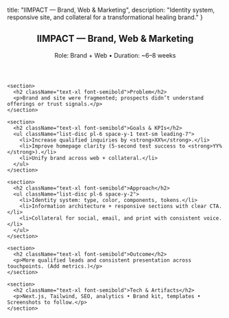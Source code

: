   title: "IIMPACT — Brand, Web & Marketing",
  description: "Identity system, responsive site, and collateral for a transformational healing brand."
}

<main className="min-h-screen bg-background text-foreground">
  <article className="mx-auto max-w-3xl px-6 py-12 space-y-8">
    <header>
      <h1 className="text-3xl md:text-4xl font-bold">IIMPACT — Brand, Web & Marketing</h1>
      <p className="text-sm text-muted">Role: Brand + Web • Duration: ~6–8 weeks</p>
    </header>

    <section>
      <h2 className="text-xl font-semibold">Problem</h2>
      <p>Brand and site were fragmented; prospects didn’t understand offerings or trust signals.</p>
    </section>

    <section>
      <h2 className="text-xl font-semibold">Goals & KPIs</h2>
      <ul className="list-disc pl-6 space-y-1 text-sm leading-7">
        <li>Increase qualified inquiries by <strong>XX%</strong>.</li>
        <li>Improve homepage clarity (5-second test success to <strong>YY%</strong>).</li>
        <li>Unify brand across web + collateral.</li>
      </ul>
    </section>

    <section>
      <h2 className="text-xl font-semibold">Approach</h2>
      <ul className="list-disc pl-6 space-y-2">
        <li>Identity system: type, color, components, tokens.</li>
        <li>Information architecture + responsive sections with clear CTA.</li>
        <li>Collateral for social, email, and print with consistent voice.</li>
      </ul>
    </section>

    <section>
      <h2 className="text-xl font-semibold">Outcome</h2>
      <p>More qualified leads and consistent presentation across touchpoints. (Add metrics.)</p>
    </section>

    <section>
      <h2 className="text-xl font-semibold">Tech & Artifacts</h2>
      <p>Next.js, Tailwind, SEO, analytics • Brand kit, templates • Screenshots to follow.</p>
    </section>
  </article>
</main>
